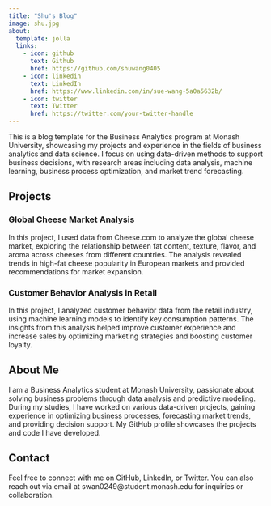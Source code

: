 ```yaml
---
title: "Shu's Blog"
image: shu.jpg
about:
  template: jolla
  links:
    - icon: github
      text: Github
      href: https://github.com/shuwang0405
    - icon: linkedin
      text: LinkedIn
      href: https://www.linkedin.com/in/sue-wang-5a0a5632b/
    - icon: twitter
      text: Twitter
      href: https://twitter.com/your-twitter-handle
---
```


This is a blog template for the Business Analytics program at Monash University, showcasing my projects and experience in the fields of business analytics and data science. I focus on using data-driven methods to support business decisions, with research areas including data analysis, machine learning, business process optimization, and market trend forecasting.

## Projects

### Global Cheese Market Analysis
In this project, I used data from Cheese.com to analyze the global cheese market, exploring the relationship between fat content, texture, flavor, and aroma across cheeses from different countries. The analysis revealed trends in high-fat cheese popularity in European markets and provided recommendations for market expansion.

### Customer Behavior Analysis in Retail
In this project, I analyzed customer behavior data from the retail industry, using machine learning models to identify key consumption patterns. The insights from this analysis helped improve customer experience and increase sales by optimizing marketing strategies and boosting customer loyalty.

## About Me

I am a Business Analytics student at Monash University, passionate about solving business problems through data analysis and predictive modeling. During my studies, I have worked on various data-driven projects, gaining experience in optimizing business processes, forecasting market trends, and providing decision support. My GitHub profile showcases the projects and code I have developed.

## Contact

Feel free to connect with me on GitHub, LinkedIn, or Twitter. You can also reach out via email at swan0249@student.monash.edu for inquiries or collaboration.
